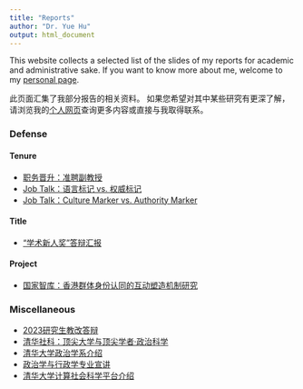 ---
title: "Reports"
author: "Dr. Yue Hu"
output: html_document
---

This website collects a selected list of the slides of my reports for academic and administrative sake. 
If you want to know more about me, welcome to my [personal page](https://sammo3182.github.io).

此页面汇集了我部分报告的相关资料。
如果您希望对其中某些研究有更深了解，请浏览我的[个人网页](https://sammo3182.github.io)查询更多内容或直接与我取得联系。    

### Defense

#### Tenure

+ <a href="/slides_gh/slides/report/jobtalk/tenureTrackAP.html">职务晋升：准聘副教授</a>
+ <a href="/slides_gh/slides/report/jobtalk/authorityMarker_cn.html">Job Talk：语言标记 vs. 权威标记</a>
+ <a href="/slides_gh/slides/report/jobtalk/authorityMarker.html">Job Talk：Culture Marker vs. Authority Marker</a>

#### Title

+ <a href="/slides_gh/slides/report/newStar/newStar.html">“学术新人奖”答辩汇报</a>


#### Project

+ <a href="/slides_gh/slides/report/ThinkTank/hongkong.html">国家智库：香港群体身份认同的互动塑造机制研究</a>


### Miscellaneous

+ <a href="/slides_gh/slides/report/education_defense/graduateReform_2023S.html">2023研究生教改答辩</a>
+ <a href="/slides_gh/slides/report/Wuxuhui/topScholars.html">清华社科：顶尖大学与顶尖学者·政治科学</a>
+ <a href="/slides_gh/slides/guestLecture/intro2tsinghuaPS.html">清华大学政治学系介绍</a>
+ <a href="/slides_gh/slides/guestLecture/intro2tsinghuaPS_college.html">政治学与行政学专业宣讲</a>
+ <a href="/slides_gh/slides/guestLecture/intro2CSS.html">清华大学计算社会科学平台介绍</a>